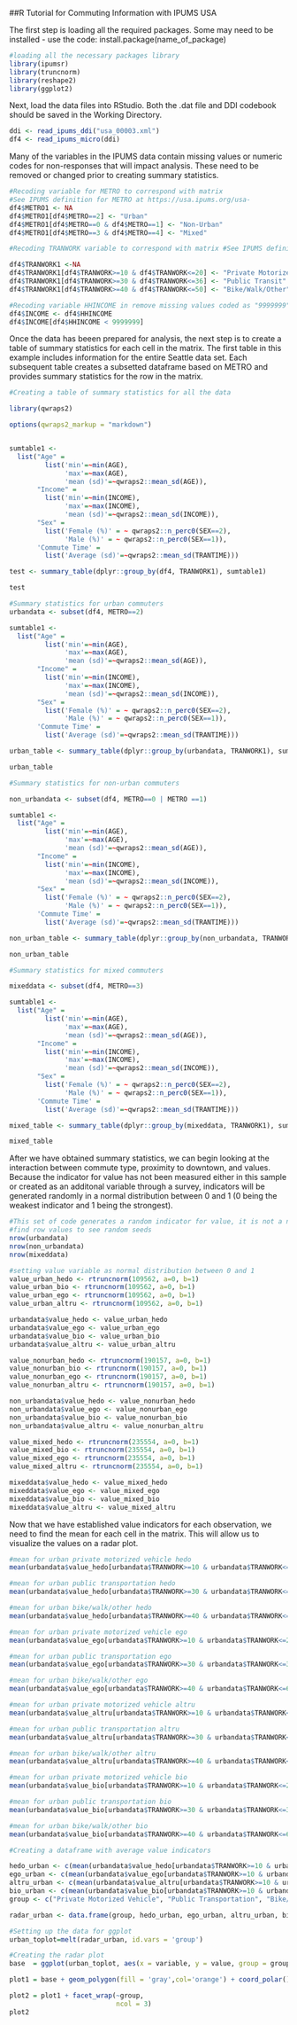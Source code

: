 

##R Tutorial for Commuting Information with IPUMS USA 

The first step is loading all the required packages. Some may need to be installed - use the code: install.package(name_of_package)

```{r message = FALSE}
#loading all the necessary packages library
library(ipumsr)
library(truncnorm)
library(reshape2)
library(ggplot2)
```

Next, load the data files into RStudio. Both the .dat file and DDI codebook should be saved in the Working Directory.

```{r}
ddi <- read_ipums_ddi("usa_00003.xml")
df4 <- read_ipums_micro(ddi)
```

Many of the variables in the IPUMS data contain missing values or numeric codes for non-responses that will impact analysis. These need to be removed or changed prior to creating summary statistics.
```{r}
#Recoding variable for METRO to correspond with matrix
#See IPUMS definition for METRO at https://usa.ipums.org/usa-
df4$METRO1 <- NA 
df4$METRO1[df4$METRO==2] <- "Urban"
df4$METRO1[df4$METRO==0 & df4$METRO==1] <- "Non-Urban"
df4$METRO1[df4$METRO==3 & df4$METRO==4] <- "Mixed"
```

```{r}
#Recoding TRANWORK variable to correspond with matrix #See IPUMS definition for TRANWORK at https://usa.ipums.org/usa-action/variables/TRANWORK#description_section 

df4$TRANWORK1 <-NA 
df4$TRANWORK1[df4$TRANWORK>=10 & df4$TRANWORK<=20] <- "Private Motorized Vehicle" 
df4$TRANWORK1[df4$TRANWORK>=30 & df4$TRANWORK<=36] <- "Public Transit" 
df4$TRANWORK1[df4$TRANWORK>=40 & df4$TRANWORK<=50] <- "Bike/Walk/Other"  
```

```{r include=FALSE}
#Recoding variable HHINCOME in remove missing values coded as "9999999"
df4$INCOME <- df4$HHINCOME
df4$INCOME[df4$HHINCOME < 9999999]
```

Once the data has beeen prepared for analysis, the next step is to create a table of summary statistics for each cell in the matrix. The first table in this example includes information for the entire Seattle data set. Each subsequent table creates a subsetted dataframe based on METRO and provides summary statistics for the row in the matrix. 

```{r}
#Creating a table of summary statistics for all the data

library(qwraps2)

options(qwraps2_markup = "markdown")


sumtable1 <- 
  list("Age" =
         list('min'=~min(AGE),
              'max'=~max(AGE),
              'mean (sd)'=~qwraps2::mean_sd(AGE)),
       "Income" = 
         list('min'=~min(INCOME),
              'max'=~max(INCOME),
              'mean (sd)'=~qwraps2::mean_sd(INCOME)),
       "Sex" = 
         list('Female (%)' = ~ qwraps2::n_perc0(SEX==2),
              'Male (%)' = ~ qwraps2::n_perc0(SEX==1)),
       'Commute Time' =
         list('Average (sd)'=~qwraps2::mean_sd(TRANTIME)))

test <- summary_table(dplyr::group_by(df4, TRANWORK1), sumtable1)

test
```



```{r}
#Summary statistics for urban commuters
urbandata <- subset(df4, METRO==2)

sumtable1 <- 
  list("Age" =
         list('min'=~min(AGE),
              'max'=~max(AGE),
              'mean (sd)'=~qwraps2::mean_sd(AGE)),
       "Income" = 
         list('min'=~min(INCOME),
              'max'=~max(INCOME),
              'mean (sd)'=~qwraps2::mean_sd(INCOME)),
       "Sex" = 
         list('Female (%)' = ~ qwraps2::n_perc0(SEX==2),
              'Male (%)' = ~ qwraps2::n_perc0(SEX==1)),
       'Commute Time' =
         list('Average (sd)'=~qwraps2::mean_sd(TRANTIME)))

urban_table <- summary_table(dplyr::group_by(urbandata, TRANWORK1), sumtable1)

urban_table
```

```{r}
#Summary statistics for non-urban commuters

non_urbandata <- subset(df4, METRO==0 | METRO ==1)

sumtable1 <- 
  list("Age" =
         list('min'=~min(AGE),
              'max'=~max(AGE),
              'mean (sd)'=~qwraps2::mean_sd(AGE)),
       "Income" = 
         list('min'=~min(INCOME),
              'max'=~max(INCOME),
              'mean (sd)'=~qwraps2::mean_sd(INCOME)),
       "Sex" = 
         list('Female (%)' = ~ qwraps2::n_perc0(SEX==2),
              'Male (%)' = ~ qwraps2::n_perc0(SEX==1)),
       'Commute Time' =
         list('Average (sd)'=~qwraps2::mean_sd(TRANTIME)))

non_urban_table <- summary_table(dplyr::group_by(non_urbandata, TRANWORK1), sumtable1)

non_urban_table
```

```{r}
#Summary statistics for mixed commuters

mixeddata <- subset(df4, METRO==3)

sumtable1 <- 
  list("Age" =
         list('min'=~min(AGE),
              'max'=~max(AGE),
              'mean (sd)'=~qwraps2::mean_sd(AGE)),
       "Income" = 
         list('min'=~min(INCOME),
              'max'=~max(INCOME),
              'mean (sd)'=~qwraps2::mean_sd(INCOME)),
       "Sex" = 
         list('Female (%)' = ~ qwraps2::n_perc0(SEX==2),
              'Male (%)' = ~ qwraps2::n_perc0(SEX==1)),
       'Commute Time' =
         list('Average (sd)'=~qwraps2::mean_sd(TRANTIME)))

mixed_table <- summary_table(dplyr::group_by(mixeddata, TRANWORK1), sumtable1)

mixed_table
```

After we have obtained summary statistics, we can begin looking at the interaction between commute type, proximity to downtown, and values. Because the indicator for value has not been measured either in this sample or created as an additonal variable through a survey, indicators will be generated randomly in a normal distribution between 0 and 1 (0 being the weakest indicator and 1 being the strongest). 

```{r}
#This set of code generates a random indicator for value, it is not a necessary component of the final toolkit 
#find row values to see random seeds
nrow(urbandata)
nrow(non_urbandata)
nrow(mixeddata)
```


```{r}
#setting value variable as normal distribution between 0 and 1
value_urban_hedo <- rtruncnorm(109562, a=0, b=1)
value_urban_bio <- rtruncnorm(109562, a=0, b=1)
value_urban_ego <- rtruncnorm(109562, a=0, b=1)
value_urban_altru <- rtruncnorm(109562, a=0, b=1)

urbandata$value_hedo <- value_urban_hedo
urbandata$value_ego <- value_urban_ego
urbandata$value_bio <- value_urban_bio
urbandata$value_altru <- value_urban_altru

value_nonurban_hedo <- rtruncnorm(190157, a=0, b=1)
value_nonurban_bio <- rtruncnorm(190157, a=0, b=1)
value_nonurban_ego <- rtruncnorm(190157, a=0, b=1)
value_nonurban_altru <- rtruncnorm(190157, a=0, b=1)

non_urbandata$value_hedo <- value_nonurban_hedo
non_urbandata$value_ego <- value_nonurban_ego
non_urbandata$value_bio <- value_nonurban_bio
non_urbandata$value_altru <- value_nonurban_altru

value_mixed_hedo <- rtruncnorm(235554, a=0, b=1)
value_mixed_bio <- rtruncnorm(235554, a=0, b=1)
value_mixed_ego <- rtruncnorm(235554, a=0, b=1)
value_mixed_altru <- rtruncnorm(235554, a=0, b=1)

mixeddata$value_hedo <- value_mixed_hedo
mixeddata$value_ego <- value_mixed_ego
mixeddata$value_bio <- value_mixed_bio
mixeddata$value_altru <- value_mixed_altru
```

Now that we have established value indicators for each observation, we need to find the mean for each cell in the matrix. This will allow us to visualize the values on a radar plot.

```{r}
#mean for urban private motorized vehicle hedo
mean(urbandata$value_hedo[urbandata$TRANWORK>=10 & urbandata$TRANWORK<=20])

#mean for urban public transportation hedo
mean(urbandata$value_hedo[urbandata$TRANWORK>=30 & urbandata$TRANWORK<=36])

#mean for urban bike/walk/other hedo
mean(urbandata$value_hedo[urbandata$TRANWORK>=40 & urbandata$TRANWORK<=60])

#mean for urban private motorized vehicle ego
mean(urbandata$value_ego[urbandata$TRANWORK>=10 & urbandata$TRANWORK<=20])

#mean for urban public transportation ego
mean(urbandata$value_ego[urbandata$TRANWORK>=30 & urbandata$TRANWORK<=36])

#mean for urban bike/walk/other ego
mean(urbandata$value_ego[urbandata$TRANWORK>=40 & urbandata$TRANWORK<=60])

#mean for urban private motorized vehicle altru
mean(urbandata$value_altru[urbandata$TRANWORK>=10 & urbandata$TRANWORK<=20])

#mean for urban public transportation altru
mean(urbandata$value_altru[urbandata$TRANWORK>=30 & urbandata$TRANWORK<=36])

#mean for urban bike/walk/other altru
mean(urbandata$value_altru[urbandata$TRANWORK>=40 & urbandata$TRANWORK<=60])

#mean for urban private motorized vehicle bio
mean(urbandata$value_bio[urbandata$TRANWORK>=10 & urbandata$TRANWORK<=20])

#mean for urban public transportation bio
mean(urbandata$value_bio[urbandata$TRANWORK>=30 & urbandata$TRANWORK<=36])

#mean for urban bike/walk/other bio
mean(urbandata$value_bio[urbandata$TRANWORK>=40 & urbandata$TRANWORK<=60])
```

```{r}
#Creating a dataframe with average value indicators

hedo_urban <- c(mean(urbandata$value_hedo[urbandata$TRANWORK>=10 & urbandata$TRANWORK<=20]), mean(urbandata$value_hedo[urbandata$TRANWORK>=30 & urbandata$TRANWORK<=36]), mean(urbandata$value_hedo[urbandata$TRANWORK>=40 & urbandata$TRANWORK<=60]))
ego_urban <- c(mean(urbandata$value_ego[urbandata$TRANWORK>=10 & urbandata$TRANWORK<=20]), mean(urbandata$value_ego[urbandata$TRANWORK>=30 & urbandata$TRANWORK<=36]), mean(urbandata$value_ego[urbandata$TRANWORK>=40 & urbandata$TRANWORK<=60]))
altru_urban <- c(mean(urbandata$value_altru[urbandata$TRANWORK>=10 & urbandata$TRANWORK<=20]), mean(urbandata$value_altru[urbandata$TRANWORK>=30 & urbandata$TRANWORK<=36]), mean(urbandata$value_altru[urbandata$TRANWORK>=40 & urbandata$TRANWORK<=60]))
bio_urban <- c(mean(urbandata$value_bio[urbandata$TRANWORK>=10 & urbandata$TRANWORK<=20]), mean(urbandata$value_bio[urbandata$TRANWORK>=30 & urbandata$TRANWORK<=36]), mean(urbandata$value_bio[urbandata$TRANWORK>=40 & urbandata$TRANWORK<=60]))
group <- c("Private Motorized Vehicle", "Public Transportation", "Bike/Walk/Other")

radar_urban <- data.frame(group, hedo_urban, ego_urban, altru_urban, bio_urban)


```


```{r}
#Setting up the data for ggplot
urban_toplot=melt(radar_urban, id.vars = 'group')

#Creating the radar plot
base  = ggplot(urban_toplot, aes(x = variable, y = value, group = group))

plot1 = base + geom_polygon(fill = 'gray',col='orange') + coord_polar()

plot2 = plot1 + facet_wrap(~group,
                           ncol = 3) 
plot2
```

